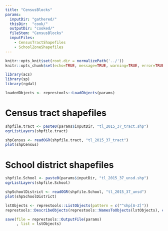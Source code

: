 ```yaml
---
title: "CensusBlocks"
params: 
  inputDir: "gathered/"
  thisDir:  "cook/"
  outputDir: "cooked/"
  fileStem: "CensusBlocks"
  inputFiles: 
    - CensusTractShapefiles
    - SchoolZoneShapefiles
---
```


```r
knitr::opts_knit$set(root.dir = normalizePath('../'))
knitr::opts_chunk$set(echo=TRUE, message=TRUE, warning=TRUE, error=TRUE)
```

```r
library(acs)
library(sp)
library(rgdal)
```

```r
loadedObjects <- represtools::LoadObjects(params)
```

# Census tract shapefiles

```r
shpfile.tract <- paste0(params$inputDir, "tl_2015_37_tract.shp")
ogrListLayers(shpfile.tract)

shpCensus <- readOGR(shpfile.tract, "tl_2015_37_tract")
plot(shpCensus)
```

# School district shapefiles

```r
shpfile.School <- paste0(params$inputDir, "tl_2015_37_unsd.shp")
ogrListLayers(shpfile.School)

shpSchoolDistrict <- readOGR(shpfile.School, "tl_2015_37_unsd")
plot(shpSchoolDistrict)
```

```r
lstObjects <- represtools::ListObjects(pattern = c("^shp[A-Z]"))
represtools::DescribeObjects(represtools::NamesToObjects(lstObjects), c(str, summary))
```

```r
save(file = represtools::OutputFile(params)
     , list = lstObjects)
```
